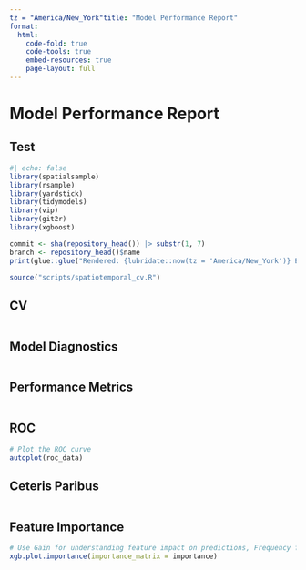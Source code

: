 ```yaml
---
tz = "America/New_York"title: "Model Performance Report"
format:
  html:
    code-fold: true
    code-tools: true
    embed-resources: true
    page-layout: full
---
```


# Model Performance Report

## Test

```r
#| echo: false
library(spatialsample)
library(rsample)
library(yardstick)
library(tidymodels)
library(vip)
library(git2r)
library(xgboost)

commit <- sha(repository_head()) |> substr(1, 7)
branch <- repository_head()$name
print(glue::glue("Rendered: {lubridate::now(tz = 'America/New_York')} EDT\nFrom: {commit} {branch}"))
```

```r
source("scripts/spatiotemporal_cv.R")
```

::: panel-tabset
## CV
```r

```

## Model Diagnostics
```r


```

## Performance Metrics
```r

```

## ROC
```r
# Plot the ROC curve
autoplot(roc_data)
```

## Ceteris Paribus
```r

```

## Feature Importance
```r
# Use Gain for understanding feature impact on predictions, Frequency for how often a feature is used.
xgb.plot.importance(importance_matrix = importance)
```

:::
